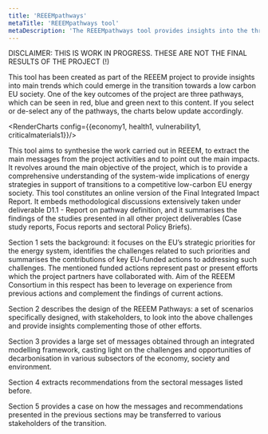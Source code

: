 ```yaml
---
title: 'REEEMpathways'
metaTitle: 'REEEMpathways tool'
metaDescription: 'The REEEMpathways tool provides insights into the three pathways, which narrate three stories revolving around main trends which could emerge in the transition towards a low carbon EU society'
---
```



<p style={{fontSize: '14px', color: 'red', padding: '20px'}}>DISCLAIMER: THIS IS WORK IN PROGRESS. THESE ARE NOT THE FINAL RESULTS OF THE PROJECT (!)</p>

This tool has been created as part of the REEEM project to provide insights into main trends which could emerge in the transition towards a low carbon EU society. One of the key outcomes of the project are three pathways, which can be seen in red, blue and green next to this content. If you select or de-select any of the pathways, the charts below update accordingly.

<RenderCharts config={{economy1, health1, vulnerability1, criticalmaterials1}}/>

This tool aims to synthesise the work carried out in REEEM, to extract the main messages from the project activities and to point out the main impacts. It revolves around the main objective of the project, which is to provide a comprehensive understanding of the system-wide implications of energy strategies in support of transitions to a competitive low-carbon EU energy society. This tool constitutes an online version of the Final Integrated Impact Report. It embeds methodological discussions extensively taken under deliverable D1.1 - Report on pathway definition, and it summarises the findings of the studies presented in all other project deliverables (Case study reports, Focus reports and sectoral Policy Briefs).

Section 1 sets the background: it focuses on the EU’s strategic priorities for the energy system, identifies the challenges related to such priorities and summarises the contributions of key EU-funded actions to addressing such challenges. The mentioned funded actions represent past or present efforts which the project partners have collaborated with. Aim of the REEEM Consortium in this respect has been to leverage on experience from previous actions and complement the findings of current actions.

Section 2 describes the design of the REEEM Pathways: a set of scenarios specifically designed, with stakeholders, to look into the above challenges and provide insights complementing those of other efforts.

Section 3 provides a large set of messages obtained through an integrated modelling framework, casting light on the challenges and opportunities of decarbonisation in various subsectors of the economy, society and environment.

Section 4 extracts recommendations from the sectoral messages listed before.

Section 5 provides a case on how the messages and recommendations presented in the previous sections may be transferred to various stakeholders of the transition.
